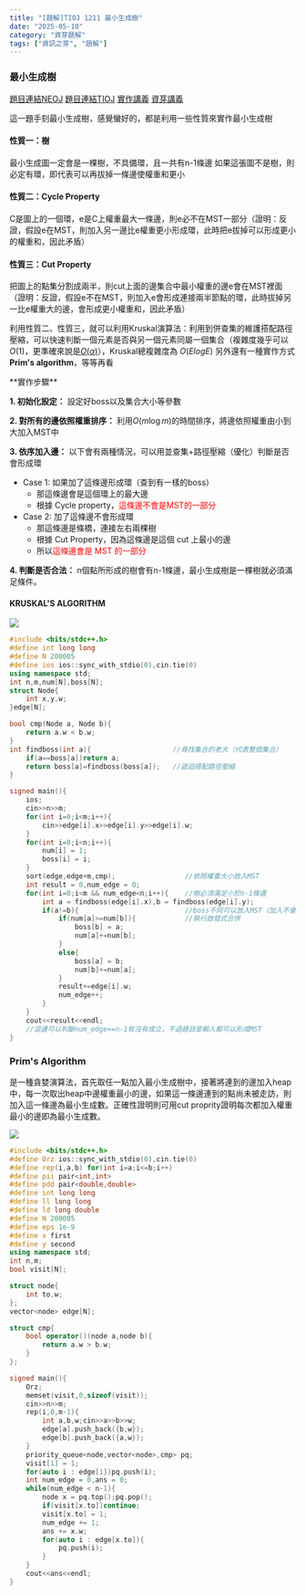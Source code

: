 ```yaml
---
title: "[題解]TIOJ 1211 最小生成樹"
date: "2025-05-10"
category: "資芽題解"
tags: ["資訊之芽", "題解"]
---
```


### 最小生成樹



[題目連結NEOJ](https://neoj.sprout.tw/problem/734/)
[題目連結TIOJ](https://tioj.ck.tp.edu.tw/problems/1211)
[實作講義](https://reurl.cc/ze8Qr6)
[資芽講義](https://www.csie.ntu.edu.tw/~sprout/algo2021/ppt_pdf/week11/Minimum_spanning_tree.pdf)

這一題手刻最小生成樹，感覺蠻好的，都是利用一些性質來實作最小生成樹

#### 性質一：樹

最小生成圖一定會是一棵樹，不具備環，且一共有n-1條邊
如果這張圖不是樹，則必定有環，即代表可以再拔掉一條邊使權重和更小

#### 性質二：Cycle Property

C是圖上的一個環，e是C上權重最大一條邊，則e必不在MST一部分（證明：反證，假設e在MST，則加入另一邊比e權重更小形成環，此時把e拔掉可以形成更小的權重和，因此矛盾）

#### 性質三：Cut Property

把圖上的點集分割成兩半，則cut上面的邊集合中最小權重的邊e會在MST裡面（證明：反證，假設e不在MST，則加入e會形成連接兩半節點的環，此時拔掉另一比e權重大的邊，會形成更小權重和，因此矛盾）

利用性質二、性質三，就可以利用Kruskal演算法：利用到併查集的維護搭配路徑壓縮，可以快速判斷一個元素是否與另一個元素同屬一個集合（複雜度幾乎可以$O(1)$，更準確來說是[$O(\alpha)$](https://zh.wikipedia.org/wiki/%E9%98%BF%E5%85%8B%E6%9B%BC%E5%87%BD%E6%95%B8)），Kruskal總複雜度為 $O(ElogE)$
另外還有一種實作方式**Prim's algorithm**，等等再看

<Note type="info">
**實作步驟**

**1. 初始化設定：** 設定好boss以及集合大小等參數

**2. 對所有的邊依照權重排序：** 利用$O(m\log m)$的時間排序，將邊依照權重由小到大加入MST中

**3. 依序加入邊：** 以下會有兩種情況，可以用並查集+路徑壓縮（優化）判斷是否會形成環

* Case 1: 如果加了這條邊形成環（查到有一樣的boss）
  * 那這條邊會是這個環上的最大邊
  * 根據 Cycle property，<font color="#f00">這條邊不會是MST的一部分</font>
* Case 2: 加了這條邊不會形成環
  * 那這條邊是條橋，連接左右兩棵樹
  * 根據 Cut Property，因為這條邊是這個 cut 上最小的邊
  * 所以<font color="#f00">這條邊會是 MST 的一部分</font>

**4. 判斷是否合法：** n個點所形成的樹會有n-1條邊，最小生成樹是一棵樹就必須滿足條件。
</Note>

#### KRUSKAL'S ALGORITHM

![](https://i.imgur.com/sDAXXKI.png)

```cpp
#include <bits/stdc++.h>
#define int long long
#define N 200005
#define ios ios::sync_with_stdio(0),cin.tie(0)
using namespace std;
int n,m,num[N],boss[N];
struct Node{
    int x,y,w;
}edge[N];

bool cmp(Node a, Node b){
    return a.w < b.w;
}
int findboss(int a){                    //尋找集合的老大（代表整個集合）
    if(a==boss[a])return a;
    return boss[a]=findboss(boss[a]);   //遞迴搭配路徑壓縮
}

signed main(){
    ios;
    cin>>n>>m;
    for(int i=0;i<m;i++){
        cin>>edge[i].x>>edge[i].y>>edge[i].w;
    }
    for(int i=0;i<n;i++){
        num[i] = 1;
        boss[i] = i;
    }
    sort(edge,edge+m,cmp);                 //依照權重大小放入MST
    int result = 0,num_edge = 0;
    for(int i=0;i<m && num_edge<n;i++){    //樹必須滿足小於n-1條邊
        int a = findboss(edge[i].x),b = findboss(edge[i].y);
        if(a!=b){                          //boss不同可以放入MST（加入不會形成環by Cut Property）
            if(num[a]>=num[b]){            //執行啟發式合併
                boss[b] = a;
                num[a]+=num[b];
            }
            else{
                boss[a] = b;
                num[b]+=num[a];
            }
            result+=edge[i].w;
            num_edge++;
        }
    }
    cout<<result<<endl;
    //這邊可以判斷num_edge==n-1有沒有成立，不過題目是輸入都可以形成MST
}
```

### Prim's Algorithm

是一種貪婪演算法，首先取任一點加入最小生成樹中，接著將連到的邊加入heap中，每一次取出heap中邊權重最小的邊，如果這一條邊連到的點尚未被走訪，則加入這一條邊為最小生成數。正確性證明則可用cut proprity證明每次都加入權重最小的邊即為最小生成數。

![](https://i.imgur.com/ZFELWZq.png)

```cpp
#include <bits/stdc++.h>
#define Orz ios::sync_with_stdio(0),cin.tie(0)
#define rep(i,a,b) for(int i=a;i<=b;i++)
#define pii pair<int,int>
#define pdd pair<double,double>
#define int long long
#define ll long long
#define ld long double
#define N 200005
#define eps 1e-9
#define x first
#define y second
using namespace std;
int n,m;
bool visit[N];

struct node{
    int to,w;
};
vector<node> edge[N];

struct cmp{
    bool operator()(node a,node b){
        return a.w > b.w;
    }
};

signed main(){
    Orz;
    memset(visit,0,sizeof(visit));
    cin>>n>>m;
    rep(i,0,m-1){
        int a,b,w;cin>>a>>b>>w;
        edge[a].push_back({b,w});
        edge[b].push_back({a,w});
    }
    priority_queue<node,vector<node>,cmp> pq;
    visit[1] = 1;
    for(auto i : edge[1])pq.push(i);
    int num_edge = 0,ans = 0;
    while(num_edge < n-1){
        node x = pq.top();pq.pop();
        if(visit[x.to])continue;
        visit[x.to] = 1;
        num_edge += 1;
        ans += x.w;
        for(auto i : edge[x.to]){
            pq.push(i);
        }
    }
    cout<<ans<<endl;
}
```
